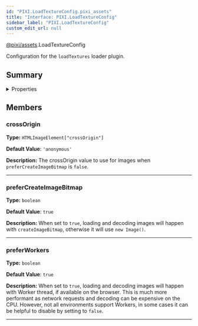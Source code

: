 ```yaml
---
id: "PIXI.LoadTextureConfig.pixi_assets"
title: "Interface: PIXI.LoadTextureConfig"
sidebar_label: "PIXI.LoadTextureConfig"
custom_edit_url: null
---
```



<div class="package-name">

[@pixi/assets](../modules/pixi_assets).LoadTextureConfig

</div>


Configuration for the `loadTextures` loader plugin.



        

## Summary

<details><summary>Properties</summary>
<p>

| Name                    | Type                                         | Description                                                                                                                                                                                                                                                                                                              |
| ----------------------- | -------------------------------------------- | ------------------------------------------------------------------------------------------------------------------------------------------------------------------------------------------------------------------------------------------------------------------------------------------------------------------------ |
| crossOrigin             | <code>HTMLImageElement["crossOrigin"]</code> | The crossOrigin value to use for images when `preferCreateImageBitmap` is `false`.                                                                                                                                                                                                                                       |
| preferCreateImageBitmap | <code>boolean</code>                         | When set to `true`, loading and decoding images will happen with `createImageBitmap`, otherwise it will use `new Image()`.                                                                                                                                                                                               |
| preferWorkers           | <code>boolean</code>                         | When set to `true`, loading and decoding images will happen with Worker thread, if available on the browser. This is much more performant as network requests and decoding can be expensive on the CPU. However, not all environments support Workers, in some cases it can be helpful to disable by setting to `false`. |

</p>
</details>
    




## Members
<article>

### crossOrigin 
**Type:** <code>HTMLImageElement["crossOrigin"]</code>

**Default Value**: <code>'anonymous'</code>

**Description:** The crossOrigin value to use for images when `preferCreateImageBitmap` is `false`.

</article>


---------------------------------------

<article>

### preferCreateImageBitmap 
**Type:** <code>boolean</code>

**Default Value**: <code>true</code>

**Description:** When set to `true`, loading and decoding images will happen with `createImageBitmap`, otherwise it will use `new Image()`.

</article>


---------------------------------------

<article>

### preferWorkers 
**Type:** <code>boolean</code>

**Default Value**: <code>true</code>

**Description:** When set to `true`, loading and decoding images will happen with Worker thread, if available on the browser. This is much more performant as network requests and decoding can be expensive on the CPU. However, not all environments support Workers, in some cases it can be helpful to disable by setting to `false`.

</article>


---------------------------------------



  